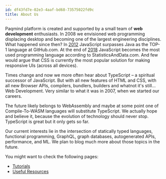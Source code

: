 ```yaml
---
id: df43fd7e-02e3-4aaf-bd68-73575022fd9c
title: About Us
---
```

Paqmind platform is created and supported by a small team of **web development** enthusiasts.
In 2008 we envisioned web programming displacing desktop and becoming one of
the largest engineering disciplines. What happened since then? In [2012](https://github.blog/2015-08-19-language-trends-on-github/) 
JavaScript surpasses Java as the TOP-1 language at GitHub.com. At the end of [2018](https://statisticsanddata.org/data/the-most-popular-programming-languages-1965-2021/) 
JavaScript becomes the most used programming language according to StatisticsAndData.com. And few 
would argue that CSS is currently the most popular solution for making responsive UIs (across all devices).

Times change and now we more often hear about TypeScript – a spiritual successor of JavaScript.
But with all new features of HTML and CSS, with all new Browser APIs, compilers, bundlers, builders
and whatnot it's still... Web Development. Very similar to what it was in 2007, when we started our careers.

The future likely belongs to WebAssembly and maybe at some point one of Compile-To-WASM languages
will substitute TypeScript. We actually hope and believe it, because the evolution of technology should never stop.
TypeScript is great but it only gets so far.

Our current interests lie in the intersection of statically typed languages, functional programming,
GraphQL, graph databases, autogenerated APIs, performance, and ML. We plan to blog much more about those topics
in the future.

You might want to check the following pages:

* [Tutorials](https://tutorials.paqmind.com)
* [Useful Resources](https://en.paqmind.com/links) 
